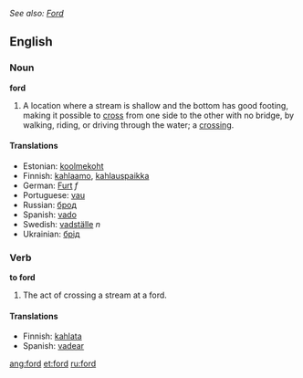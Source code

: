 ''See also: [[Ford]]''
==English==
===Noun===
'''ford'''
#A location where a stream is shallow and the bottom has good footing, making it possible to [[cross]] from one side to the other with no bridge, by walking, riding, or driving through the water; a [[crossing]].

====Translations====
*Estonian: [[koolmekoht]]
*Finnish: [[kahlaamo]], [[kahlauspaikka]]
*German: [[Furt]] ''f''
*Portuguese: [[vau]]
*Russian: [[брод]]
*Spanish: [[vado]] {{m}}
*Swedish: [[vadställe]] ''n''
*Ukrainian: [[брід]]

===Verb===
'''to ford'''
#The act of crossing a stream at a ford.

====Translations====
*Finnish: [[kahlata]]
*Spanish: [[vadear]]

[[ang:ford]]
[[et:ford]]
[[ru:ford]]
